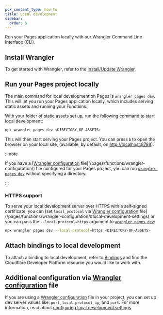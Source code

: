 ```yaml
---
pcx_content_type: how-to
title: Local development
sidebar:
  order: 6
---
```


Run your Pages application locally with our Wrangler Command Line Interface (CLI).

## Install Wrangler

To get started with Wrangler, refer to the [Install/Update Wrangler](/workers/wrangler/install-and-update/).

## Run your Pages project locally

The main command for local development on Pages is `wrangler pages dev`. This will let you run your Pages application locally, which includes serving static assets and running your Functions.

With your folder of static assets set up, run the following command to start local development:

```sh
npx wrangler pages dev <DIRECTORY-OF-ASSETS>
```

This will then start serving your Pages project. You can press `b` to open the browser on your local site, (available, by default, on [http://localhost:8788](http://localhost:8788)).

:::note

If you have a [[Wrangler configuration](/workers/wrangler/configuration) file](/pages/functions/wrangler-configuration/) file configured for your Pages project, you can run [`wrangler pages dev`](/workers/wrangler/commands/#dev-1) without specifying a directory.

:::

### HTTPS support

To serve your local development server over HTTPS with a self-signed certificate, you can [set `local_protocol` via [Wrangler configuration](/workers/wrangler/configuration) file](/pages/functions/wrangler-configuration/#local-development-settings) or you can pass the `--local-protocol=https` argument to [`wrangler pages dev`](/workers/wrangler/commands/#dev-1):

```sh
npx wrangler pages dev --local-protocol=https <DIRECTORY-OF-ASSETS>
```

## Attach bindings to local development

To attach a binding to local development, refer to [Bindings](/pages/functions/bindings/) and find the Cloudflare Developer Platform resource you would like to work with.

## Additional configuration via [Wrangler configuration](/workers/wrangler/configuration) file

If you are using a [Wrangler configuration](/workers/wrangler/configuration) file in your project, you can set up dev server values like: `port`, `local protocol`, `ip`, and `port`. For more information, read about [configuring local development settings](/pages/functions/wrangler-configuration/#local-development-settings).
